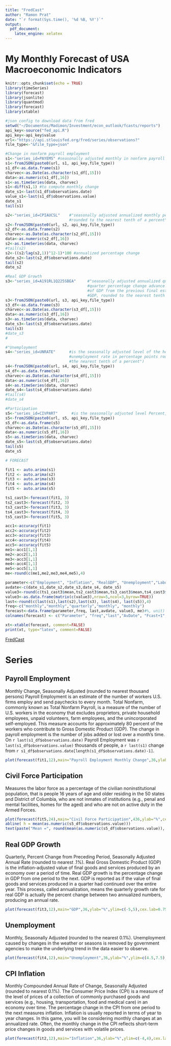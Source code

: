 ```yaml
---
title: "FredCast"
author: "Ramon Prat"
date: "`r format(Sys.time(), '%d %B, %Y')`"
output:
  pdf_document:
    latex_engine: xelatex
---
```

# My Monthly Forecast of USA Macroeconomic Indicators
```r
knitr::opts_chunk$set(echo = TRUE)
library(timeSeries)
library(forecast)
library(jsonlite)
library(quantmod)
library(forecast)
library(xtable)
```


```r
#json config to download data from fred
setwd("~/Documentos/Madimon/Investment/econ_outlook/fcasts/reports")
api_key<-source("fed_api.R")
api_key<-api_key$value
url<-"https://api.stlouisfed.org/fred/series/observations?"
file_type<-"&file_type=json"
```

```r
#Change in nonfarm payroll employment
s1<-"series_id=PAYEMS" #seasonally adjusted monthly in nonfarm payroll employment to the nearest thousand persons
s1<-fromJSON(paste0(url, s1, api_key,file_type))
s1_df<-as.data.frame(s1)
charvec<-as.Date(as.character(s1_df[,15]))
data<-as.numeric(s1_df[,16])
s1<-as.timeSeries(data, charvec)
s1<-diff(s1,1) #to compute monthly change
date_s1<-last(s1_df$observations.date)
value_s1<-last(s1_df$observations.value)
date_s1
tail(s1)
```


```r
s2<-"series_id=CPIAUCSL"    #"seasonally adjusted annualized monthly percentage change in headline CPI
                            #rounded to the nearest tenth of a percent"Inflation is usually reported in terms of year to year changes. In this game, you will be considering monthly changes at an annualized rate. Often, the monthly change in the CPI reflects short-term price changes in goods and services with volatile prices.
s2<-fromJSON(paste0(url, s2, api_key,file_type))
s2_df<-as.data.frame(s2)
charvec<-as.Date(as.character(s2_df[,15]))
data<-as.numeric(s2_df[,16])
s2<-as.timeSeries(data, charvec)
#tail(s2)
s2<-((s2/lag(s2,1))^12-1)*100 #annualized percentage change 
date_s2<-last(s2_df$observations.date)
tail(s2)
date_s2
```


```r
#Real GDP Growth
s3<-"series_id=A191RL1Q225SBEA"     #"seasonally adjusted annualized quarter-to-
                                    #quarter percentage change advance estimate 
                                    #of GDP from the previous final estimate of 
                                    #GDP, rounded to the nearest tenth of a percent"
s3<-fromJSON(paste0(url, s3, api_key,file_type))
s3_df<-as.data.frame(s3)
charvec<-as.Date(as.character(s3_df[,15]))
data<-as.numeric(s3_df[,16])
s3<-as.timeSeries(data, charvec)
date_s3<-last(s3_df$observations.date)
tail(s3)
#date_s3
#
```

```r
#"Unemployment 
s4<-"series_id=UNRATE"      #is the seasonally adjusted level of the headline
                            #unemployment rate in percentage points rounded to 
                            #the nearest tenth of a percent")
s4<-fromJSON(paste0(url, s4, api_key,file_type))
s4_df<-as.data.frame(s4)
charvec<-as.Date(as.character(s4_df[,15]))
data<-as.numeric(s4_df[,16])
s4<-as.timeSeries(data, charvec)
date_s4<-last(s4_df$observations.date)
#tail(s4)
#date_s4
```


```r
#Participation 
s5<-"series_id=CIVPART"      #is the seasonally adjusted level Percent, Seasonally Adjusted
s5<-fromJSON(paste0(url, s5, api_key,file_type))
s5_df<-as.data.frame(s5)
charvec<-as.Date(as.character(s5_df[,15]))
data<-as.numeric(s5_df[,16])
s5<-as.timeSeries(data, charvec)
date_s5<-last(s5_df$observations.date)
tail(s5)
date_s5
```




```r
# FORECAST

fit1 <- auto.arima(s1)
fit2 <- auto.arima(s2)
fit3 <- auto.arima(s3)
fit4 <- auto.arima(s4)
fit5 <- auto.arima(s5)

ts1_cast3<-forecast(fit1, 3)
ts2_cast3<-forecast(fit2, 3)
ts3_cast3<-forecast(fit3, 3)
ts4_cast3<-forecast(fit4, 3)
ts5_cast3<-forecast(fit5, 3)

acc1<-accuracy(fit1)
acc2<-accuracy(fit2)
acc3<-accuracy(fit3)
acc4<-accuracy(fit4)
acc5<-accuracy(fit5)
me1<-acc1[1,1]
me2<-acc2[1,1]
me3<-acc3[1,1]
me4<-acc4[1,1]
me5<-acc5[1,1]
me<-round(c(me1,me2,me3,me4,me5),4)

parameter<-c("Employment", "Inflation", "RealGDP", "Unemployment","LaborParticipation")
avdate<-c(date_s1,date_s2,date_s3,date_s4, date_s5)
value3<-round(c(ts1_cast3$mean,ts2_cast3$mean,ts3_cast3$mean,ts4_cast3$mean, ts5_cast3$mean),4)
value3<-as.data.frame(matrix(c(value3),nrow=5,ncol=3,byrow=TRUE))
last<-round(c(last(s1),last(s2),last(s3), last(s4), last(s5)),4)
freq<-c("monthly","monthly","quarterly","monthly", "monthly")
forecast<-data.frame(parameter,freq, last,avdate, value3, me)#%, unit)
colnames(forecast) <- c("Parameter", "freq","last","AvDate", "Fcast+1","Fcast+2","Fcast+3","ME")#, "Desc")
```

```r
xt<-xtable(forecast, comment=FALSE)
print(xt, type="latex", comment=FALSE)
```
[FredCast](https://research.stlouisfed.org/useraccount/fredcast/forecast "FredCast")

# Series

## Payroll Employment
Monthly Change, Seasonally Adjusted (rounded to nearest thousand persons)
Payroll Employment is an estimate of the number of workers U.S. firms employ and send paychecks to every month. Total Nonfarm, commonly known as Total Nonfarm Payroll, is a measure of the number of U.S. workers in the economy that excludes proprietors, private household employees, unpaid volunteers, farm employees, and the unincorporated self-employed. This measure accounts for approximately 80 percent of the workers who contribute to Gross Domestic Product (GDP). The change in payroll employment is the number of jobs added or lost over a month's time. On `r last(s1_df$observations.date)` Payroll Employment was `r last(s1_df$observations.value)` thousands of people, a `r last(s1)` change from `r s1_df$observations.date[length(s1_df$observations.date)-1]`.



```r
plot(forecast(fit1,12),main="Payroll Employment Monthly Change",36,ylab="thousands",ylim=c(-100,+400),cex.lab=0.75)
```

## Civil Force Participation
Measures the labor force as a percentage of the civilian noninstitutional population, that is people 16 years of age and older residing in the 50 states and District of Columbia, who are not inmates of institutions (e.g., penal and mental facilities, homes for the aged) and who are not on active duty in the Armed Forces.

```r
plot(forecast(fit5,24),main="Civil Force Participation",436,ylab="%",cex.lab=0.75)
abline( h = mean(as.numeric(s5_df$observations.value)))
text(paste("Mean =", round(mean(as.numeric(s5_df$observations.value)), 1), "\nMedian =", round(median(as.numeric(s5_df$observations.value)), 1), "\nStd.Dev =", round(sd(as.numeric(s5_df$observations.value)))))
```

## Real GDP Growth
Quarterly, Percent Change from Preceding Period, Seasonally Adjusted Annual Rate (rounded to nearest .1%).
Real Gross Domestic Product (GDP) is the inflation-adjusted value of final goods and services produced by an economy over a period of time. Real GDP growth is the percentage change in GDP from one period to the next.
GDP is reported as if the value of final goods and services produced in a quarter had continued over the entire year. This process, called annualization, means the quarterly growth rate for real GDP is actually the percent change between two annualized numbers, producing an annual rate.
```r
plot(forecast(fit3,12),main="GDP",36,ylab="%",ylim=c(-5,5),cex.lab=0.75)
```


## Unemployment
Monthly, Seasonally Adjusted (rounded to the nearest 0.1%). Unemployment caused by changes in the weather or seasons is removed by government agencies to make the underlying trend in the data easier to observe.
```r
plot(forecast(fit4,12),main="Unemployment",36,ylab="%",ylim=c(4.5,7.5),cex.lab=0.75)
```


## CPI Inflation
Monthly Compounded Annual Rate of Change, Seasonally Adjusted (rounded to nearest 0.1%).
The Consumer Price Index (CPI) is a measure of the level of prices of a collection of commonly purchased goods and services (e.g., housing, transportation, food and medical care) in an economy over time. The percentage change in the CPI from one period to the next measures inflation.
Inflation is usually reported in terms of year to year changes. In this game, you will be considering monthly changes at an annualized rate. Often, the monthly change in the CPI reflects short-term price changes in goods and services with volatile prices.
```r
plot(forecast(fit2,12),main="Inflation",36,ylab="%",ylim=c(-4,4),cex.lab=0.75)
```

